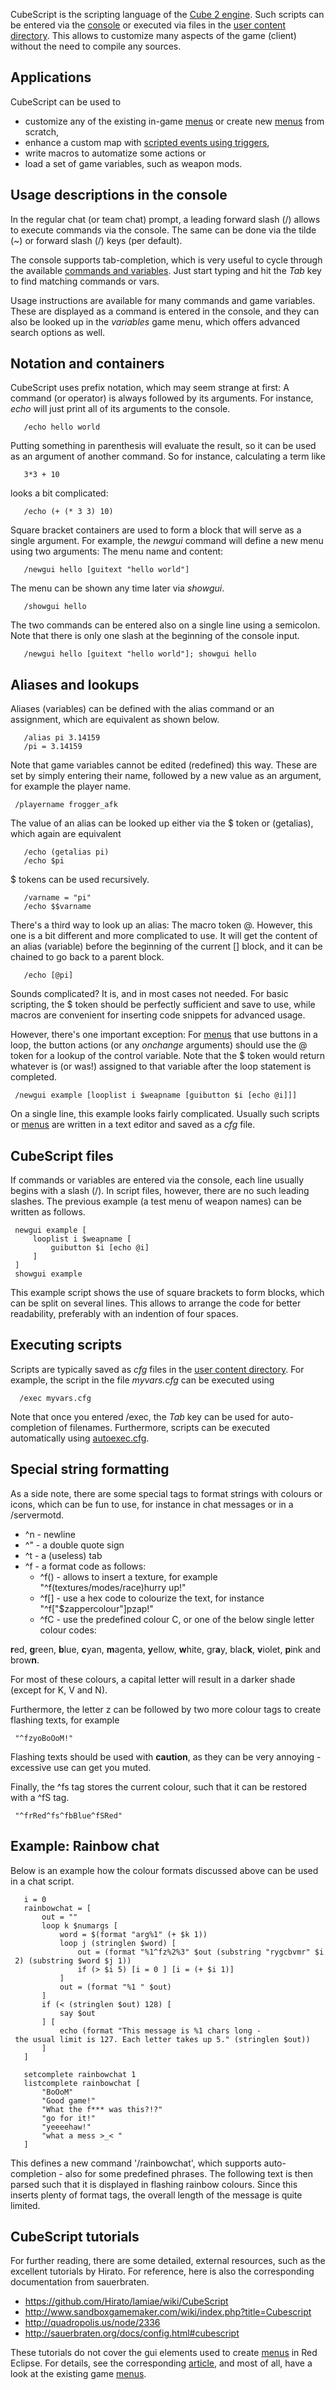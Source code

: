 CubeScript is the scripting language of the [http://cubeengine.com/ Cube 2 engine]. Such scripts can be entered via the [[console]] or executed via files in the [[Game_Settings#User_Content|user content directory]]. This allows to customize many aspects of the game (client) without the need to compile any sources.

==Applications==

CubeScript can be used to
* customize any of the existing in-game [[menus]] or create new [[menus]] from scratch,
* enhance a custom map with [[Entity_Linking#Scriptable_Events|scripted events using triggers]],
* write macros to automatize some actions or
* load a set of game variables, such as weapon mods.

==Usage descriptions in the console==

In the regular chat (or team chat) prompt, a leading forward slash (/) allows to execute commands via the console. The same can be done via the tilde (~) or forward slash (/) keys (per default).

The console supports tab-completion, which is very useful to cycle through the available [[Vars_and_Commands_Tables|commands and variables]]. Just start typing and hit the ''Tab'' key to find matching commands or vars.

Usage instructions are available for many commands and game variables. These are displayed as a command is entered in the console, and they can also be looked up in the ''variables'' game menu, which offers advanced search options as well. 

==Notation and containers==

CubeScript uses prefix notation, which may seem strange at first: A command (or operator) is always followed by its arguments. For instance, ''echo'' will just print all of its arguments to the console.

    /echo hello world

Putting something in parenthesis will evaluate the result, so it can be used as an argument of another command. So for instance, calculating a term like 

    3*3 + 10

looks a bit complicated:

    /echo (+ (* 3 3) 10)

Square bracket containers are used to form a block that will serve as a single argument. For example, the ''newgui'' command will define a new menu using two arguments: The menu name and content:

    /newgui hello [guitext "hello world"]

The menu can be shown any time later via ''showgui''. 

    /showgui hello

The two commands can be entered also on a single line using a semicolon. Note that there is only one slash at the beginning of the console input.

    /newgui hello [guitext "hello world"]; showgui hello

==Aliases and lookups==

Aliases (variables) can be defined with the alias command or an assignment, which are equivalent as shown below.

    /alias pi 3.14159
    /pi = 3.14159

Note that game variables cannot be edited (redefined) this way. These are set by simply entering their name, followed by a new value as an argument, for example the player name.

  /playername frogger_afk

The value of an alias can be looked up either via the $ token or (getalias), which again are equivalent

    /echo (getalias pi)
    /echo $pi  

$ tokens can be used recursively.

    /varname = "pi"
    /echo $$varname

There's a third way to look up an alias: The macro token @. However, this one is a bit different and more complicated to use. It will get the content of an alias (variable) before the beginning of the current [] block, and it can be chained to go back to a parent block.

    /echo [@pi]

Sounds complicated? It is, and in most cases not needed. For basic scripting, the $ token should be perfectly sufficient and save to use, while macros are convenient for inserting code snippets for advanced usage.

However, there's one important exception: For [[menus]] that use buttons in a loop, the button actions (or any ''onchange'' arguments) should use the @ token for a lookup of the control variable. Note that the $ token would return whatever is (or was!) assigned to that variable after the loop statement is completed.

  /newgui example [looplist i $weapname [guibutton $i [echo @i]]]

On a single line, this example looks fairly complicated. Usually such scripts or [[menus]] are written in a text editor and saved as a ''cfg'' file. 

==CubeScript files==

If commands or variables are entered via the console, each line usually begins with a slash (/). In script files, however, there are no such leading slashes. The previous example (a test menu of weapon names) can be written as follows.

  newgui example [
      looplist i $weapname [
          guibutton $i [echo @i]
      ]
  ]
  showgui example

This example script shows the use of square brackets to form blocks, which can be split on several lines. This allows to arrange the code for better readability, preferably with an indention of four spaces. 

==Executing scripts==

Scripts are typically saved as ''cfg'' files in the [[Game_Settings#User_Content|user content directory]]. For example, the script in the file ''myvars.cfg'' can be executed using

   /exec myvars.cfg

Note that once you entered /exec, the ''Tab'' key can be used for auto-completion of filenames. Furthermore, scripts can be executed automatically using [[Game_Settings#autoexec.cfg|autoexec.cfg]].

==Special string formatting==

As a side note, there are some special tags to format strings with colours or icons, which can be fun to use, for instance in chat messages or in a /servermotd.

* ^n  - newline
* ^"  - a double quote sign
* ^t  - a (useless) tab
* ^f  - a format code as follows:
** ^f() - allows to insert a texture, for example "^f(textures/modes/race)hurry up!"
** ^f[] - use a hex code to colourize the text, for instance "^f["$zappercolour"]pzap!"
** ^fC  - use the predefined colour C, or one of the below single letter colour codes:

'''r'''ed, '''g'''reen, '''b'''lue,
'''c'''yan, '''m'''agenta, '''y'''ellow,
'''w'''hite, gr'''a'''y, blac'''k''',
'''v'''iolet, '''p'''ink and brow'''n'''.

For most of these colours, a capital letter will result in a darker shade (except for K, V and N).

Furthermore, the letter z can be followed by two more colour tags to create flashing texts, for example 
  "^fzyoBoOoM!"
Flashing texts should be used with '''caution''', as they can be very annoying - excessive use can get you muted.

Finally, the ^fs tag stores the current colour, such that it can be restored with a ^fS tag.
  "^frRed^fs^fbBlue^fSRed"

==Example: Rainbow chat==

Below is an example how the colour formats discussed above can be used in a chat script.

    i = 0
    rainbowchat = [
        out = ""
        loop k $numargs [
            word = $(format "arg%1" (+ $k 1))
            loop j (stringlen $word) [
                out = (format "%1^fz%2%3" $out (substring "rygcbvmr" $i 2) (substring $word $j 1)) 
                if (> $i 5) [i = 0 ] [i = (+ $i 1)]
            ]
            out = (format "%1 " $out)
        ]
        if (< (stringlen $out) 128) [
            say $out
        ] [
            echo (format "This message is %1 chars long - the usual limit is 127. Each letter takes up 5." (stringlen $out))
        ]
    ]
    
    setcomplete rainbowchat 1
    listcomplete rainbowchat [
        "BoOoM"
        "Good game!"
        "What the f*** was this?!?"
        "go for it!"
        "yeeeehaw!"
        "what a mess >_< "
    ]

This defines a new command '/rainbowchat', which supports auto-completion - also for some predefined phrases. The following text is then parsed such that it is displayed in flashing rainbow colours. Since this inserts plenty of format tags, the overall length of the message is quite limited.

==CubeScript tutorials==

For further reading, there are some detailed, external resources, such as the excellent tutorials by Hirato. For reference, here is also the corresponding documentation from sauerbraten.

* https://github.com/Hirato/lamiae/wiki/CubeScript<br>
* http://www.sandboxgamemaker.com/wiki/index.php?title=Cubescript
* http://quadropolis.us/node/2336<br>
* http://sauerbraten.org/docs/config.html#cubescript<br>

These tutorials do not cover the gui elements used to create [[menus]] in Red Eclipse. For details, see the corresponding [[menus|article]], and most of all, have a look at the existing game [[menus]].